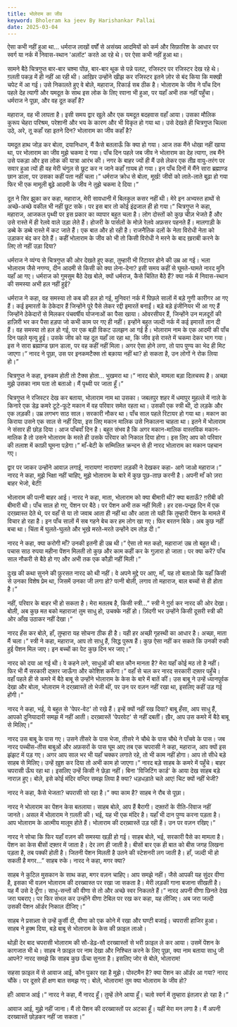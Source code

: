 ```yaml
---
title: भोलेराम का जीव
keyword: Bholeram ka jeev By Harishankar Pallai
date: 2025-03-04
---
```


ऐसा कभी नहीं हुआ था...
धर्मराज लाखों वर्षों से असंख्य आदमियों को कर्म और सिफ़ारिश के आधार पर स्वर्ग या नर्क में निवास-स्थान 'अलॉट' करते आ रहे थे। पर ऐसा कभी नहीं हुआ था।

सामने बैठे चित्रगुप्त बार-बार चश्मा पोंछ, बार-बार थूक से पन्ने पलट, रजिस्टर पर रजिस्टर देख रहे थे। ग़लती पकड़ में ही नहीं आ रही थी। आख़िर उन्होंने खीझ कर रजिस्टर इतने ज़ोर से बंद किया कि मक्खी चपेट में आ गई। उसे निकालते हुए वे बोले, महाराज, रिकार्ड सब ठीक है। भोलाराम के जीव ने पाँच दिन पहले देह त्यागी और यमदूत के साथ इस लोक के लिए रवाना भी हुआ, पर यहाँ अभी तक नहीं पहुँचा।
धर्मराज ने पूछा, और वह दूत कहाँ है?

महाराज, वह भी लापता है।
इसी समय द्वार खुले और एक यमदूत बदहवास वहाँ आया। उसका मौलिक कुरूप चेहरा परिश्रम, परेशानी और भय के कारण और भी विकृत हो गया था। उसे देखते ही चित्रगुप्त चिल्ला उठे, अरे, तू कहाँ रहा इतने दिन? भोलाराम का जीव कहाँ है?

यमदूत हाथ जोड़ कर बोला, दयानिधान, मैं कैसे बतलाऊँ कि क्या हो गया। आज तक मैंने धोखा नहीं खाया था, पर भोलाराम का जीव मुझे चकमा दे गया। पाँच दिन पहले जब जीव ने भोलाराम का देह त्यागा, तब मैंने उसे पकड़ा और इस लोक की यात्रा आरंभ की। नगर के बाहर ज्यों ही मैं उसे लेकर एक तीव्र वायु-तरंग पर सवार हुआ त्यों ही वह मेरी चंगुल से छूट कर न जाने कहाँ ग़ायब हो गया। इन पाँच दिनों में मैंने सारा ब्रह्माण्ड छान डाला, पर उसका कहीं पता नहीं चला।”
धर्मराज क्रोध से बोला, मूर्ख! जीवों को लाते-लाते बूढ़ा हो गया फिर भी एक मामूली बूढ़े आदमी के जीव ने तुझे चकमा दे दिया।”

दूत ने सिर झुका कर कहा, महाराज, मेरी सावधानी में बिलकुल कसर नहीं थी। मेरे इन अभ्यस्त हाथों से अच्छे-अच्छे वकील भी नहीं छूट सके। पर इस बार तो कोई इंद्रजाल ही हो गया।”
चित्रगुप्त ने कहा, महाराज, आजकल पृथ्वी पर इस प्रकार का व्यापार बहुत चला है। लोग दोस्तों को कुछ चीज़ भेजते हैं और उसे रास्ते में ही रेलवे वाले उड़ा लेते हैं। होजरी के पार्सलों के मोज़े रेलवे अफ़सर पहनते हैं। मालगाड़ी के डब्बे के डब्बे रास्ते में कट जाते हैं। एक बात और हो रही है। राजनैतिक दलों के नेता विरोधी नेता को उड़ाकर बंद कर देते हैं। कहीं भोलाराम के जीव को भी तो किसी विरोधी ने मरने के बाद ख़राबी करने के लिए तो नहीं उड़ा दिया?

धर्मराज ने व्यंग्य से चित्रगुप्त की ओर देखते हुए कहा, तुम्हारी भी रिटायर होने की उम्र आ गई। भला भोलाराम जैसे नगण्य, दीन आदमी से किसी को क्या लेना-देना?
इसी समय कहीं से घूमते-घामते नारद मुनि यहाँ आ गए। धर्मराज को गुमसुम बैठे देख बोले, क्यों धर्मराज, कैसे चिंतित बैठे हैं? क्या नर्क में निवास-स्थान की समस्या अभी हल नहीं हुई?

धर्मराज ने कहा, वह समस्या तो कब की हल हो गई, मुनिवर! नर्क में पिछले सालों में बड़े गुणी कारीगर आ गए हैं। कई इमारतों के ठेकेदार हैं जिन्होंने पूरे पैसे लेकर रद्दी इमारतें बनाईं। बड़े बड़े इंजीनियर भी आ गए हैं जिन्होंने ठेकेदारों से मिलकर पंचवर्षीय योजनाओं का पैसा खाया। ओवरसीयर हैं, जिन्होंने उन मज़दूरों की हाज़िरी भर कर पैसा हड़पा जो कभी काम पर गए ही नहीं। इन्होंने बहुत जल्दी नर्क में कई इमारतें तान दी हैं। वह समस्या तो हल हो गई, पर एक बड़ी विकट उलझन आ गई है। भोलाराम नाम के एक आदमी की पाँच दिन पहले मृत्यु हुई। उसके जीव को यह दूत यहाँ ला रहा था, कि जीव इसे रास्ते में चकमा देकर भाग गया। इस ने सारा ब्रह्माण्ड छान डाला, पर वह कहीं नहीं मिला। अगर ऐसा होने लगा, तो पाप पुण्य का भेद ही मिट जाएगा।”
नारद ने पूछा, उस पर इनकमटैक्स तो बक़ाया नहीं था? हो सकता है, उन लोगों ने रोक लिया हो।”

चित्रगुप्त ने कहा, इनकम होती तो टैक्स होता... भुखमरा था।”
नारद बोले, मामला बड़ा दिलचस्प है। अच्छा मुझे उसका नाम पता तो बताओ। मैं पृथ्वी पर जाता हूँ।”

चित्रगुप्त ने रजिस्टर देख कर बताया, भोलाराम नाम था उसका। जबलपुर शहर में धमापुर मुहल्ले में नाले के किनारे एक डेढ़ कमरे टूटे-फूटे मकान में वह परिवार समेत रहता था। उसकी एक स्त्री थी, दो लड़के और एक लड़की। उम्र लगभग साठ साल। सरकारी नौकर था। पाँच साल पहले रिटायर हो गया था। मकान का किराया उसने एक साल से नहीं दिया, इस लिए मकान मालिक उसे निकालना चाहता था। इतने में भोलाराम ने संसार ही छोड़ दिया। आज पाँचवाँ दिन है। बहुत संभव है कि अगर मकान-मालिक वास्तविक मकान-मालिक है तो उसने भोलाराम के मरते ही उसके परिवार को निकाल दिया होगा। इस लिए आप को परिवार की तलाश में काफ़ी घूमना पड़ेगा।”
माँ-बेटी के सम्मिलित क्रन्दन से ही नारद भोलाराम का मकान पहचान गए।

द्वार पर जाकर उन्होंने आवाज़ लगाई, नारायण! नारायण! लड़की ने देखकर कहा- आगे जाओ महाराज।”
नारद ने कहा, मुझे भिक्षा नहीं चाहिए, मुझे भोलाराम के बारे में कुछ पूछ-ताछ करनी है। अपनी माँ को ज़रा बाहर भेजो, बेटी!

भोलाराम की पत्नी बाहर आई। नारद ने कहा, माता, भोलाराम को क्या बीमारी थी?
क्या बताऊँ? ग़रीबी की बीमारी थी। पाँच साल हो गए, पेंशन पर बैठे। पर पेंशन अभी तक नहीं मिली। हर दस-पन्द्रह दिन में एक दरख़्वास्त देते थे, पर वहाँ से या तो जवाब आता ही नहीं था और आता तो यही कि तुम्हारी पेंशन के मामले में विचार हो रहा है। इन पाँच सालों में सब गहने बेच कर हम लोग खा गए। फिर बरतन बिके। अब कुछ नहीं बचा था। चिंता में घुलते-घुलते और भूखे मरते-मरते उन्होंने दम तोड़ दी।”

नारद ने कहा, क्या करोगी माँ? उनकी इतनी ही उम्र थी।”
ऐसा तो मत कहो, महाराज! उम्र तो बहुत थी। पचास साठ रुपया महीना पेंशन मिलती तो कुछ और काम कहीं कर के गुज़ारा हो जाता। पर क्या करें? पाँच साल नौकरी से बैठे हो गए और अभी तक एक कौड़ी नहीं मिली।”

दुःख की कथा सुनने की फ़ुरसत नारद को थी नहीं। वे अपने मुद्दे पर आए, माँ, यह तो बताओ कि यहाँ किसी से उनका विशेष प्रेम था, जिसमें उनका जी लगा हो?
पत्नी बोली, लगाव तो महाराज, बाल बच्चों से ही होता है।”

नहीं, परिवार के बाहर भी हो सकता है। मेरा मतलब है, किसी स्त्री...”
स्त्री ने ग़ुर्रा कर नारद की ओर देखा। बोली, अब कुछ मत बको महाराज! तुम साधु हो, उचक्के नहीं हो। ज़िंदगी भर उन्होंने किसी दूसरी स्त्री की ओर आँख उठाकर नहीं देखा।”

नारद हँस कर बोले, हाँ, तुम्हारा यह सोचना ठीक ही है। यही हर अच्छी गृहस्थी का आधार है। अच्छा, माता मैं चला।”
स्त्री ने कहा, महाराज, आप तो साधु हैं, सिद्ध पुरूष हैं। कुछ ऐसा नहीं कर सकते कि उनकी रुकी हुई पेंशन मिल जाए। इन बच्चों का पेट कुछ दिन भर जाए।”

नारद को दया आ गई थी। वे कहने लगे, साधुओं की बात कौन मानता है? मेरा यहाँ कोई मठ तो है नहीं। फिर भी मैं सरकारी दफ़्तर जाऊँगा और कोशिश करूँगा।”
वहाँ से चल कर नारद सरकारी दफ़्तर पहुँचे। वहाँ पहले ही से कमरे में बैठे बाबू से उन्होंने भोलाराम के केस के बारे में बातें कीं। उस बाबू ने उन्हें ध्यानपूर्वक देखा और बोला, भोलाराम ने दरख़्वास्तें तो भेजी थीं, पर उन पर वज़न नहीं रखा था, इसलिए कहीं उड़ गई होंगी।”

नारद ने कहा, भई, ये बहुत से 'पेपर-वेट' तो रखे हैं। इन्हें क्यों नहीं रख दिया?
बाबू हँसा, आप साधु हैं, आपको दुनियादारी समझ में नहीं आती। दरख़्वास्तें 'पेपरवेट' से नहीं दबतीं। ख़ैर, आप उस कमरे में बैठे बाबू से मिलिए।”

नारद उस बाबू के पास गए। उसने तीसरे के पास भेजा, तीसरे ने चौथे के पास चौथे ने पाँचवे के पास। जब नारद पच्चीस-तीस बाबुओं और अफ़सरों के पास घूम आए तब एक चपरासी ने कहा, महाराज, आप क्यों इस झंझट में पड़ गए। अगर आप साल भर भी यहाँ चक्कर लगाते रहे, तो भी काम नहीं होगा। आप तो सीधे बड़े साहब से मिलिए। उन्हें ख़ुश कर दिया तो अभी काम हो जाएगा।”
नारद बड़े साहब के कमरे में पहुँचे। बाहर चपरासी ऊँघ रहा था। इसलिए उन्हें किसी ने छेड़ा नहीं। बिना 'विजिटिंग कार्ड' के आया देख साहब बड़े नाराज़ हुए। बोले, इसे कोई मंदिर वन्दिर समझ लिया है क्या? धड़धड़ाते चले आए! चिट क्यों नहीं भेजी?

नारद ने कहा, कैसे भेजता? चपरासी सो रहा है।”
क्या काम है? साहब ने रौब से पूछा।

नारद ने भोलाराम का पेंशन केस बतलाया।
साहब बोले, आप हैं बैरागी। दफ़्तरों के रीति-रिवाज नहीं जानते। असल में भोलाराम ने ग़लती की। भई, यह भी एक मंदिर है। यहाँ भी दान पुण्य करना पड़ता है। आप भोलाराम के आत्मीय मालूम होते हैं। भोलाराम की दरख़्वास्तें उड़ रही हैं। उन पर वज़न रखिए।”

नारद ने सोचा कि फिर यहाँ वज़न की समस्या खड़ी हो गई। साहब बोले, भई, सरकारी पैसे का मामला है। पेंशन का केस बीसों दफ़्तर में जाता है। देर लग ही जाती है। बीसों बार एक ही बात को बीस जगह लिखना पड़ता है, तब पक्की होती है। जितनी पेंशन मिलती है उतने की स्टेशनरी लग जाती है। हाँ, जल्दी भी हो सकती है मगर...” साहब रुके।
नारद ने कहा, मगर क्या?

साहब ने कुटिल मुसकान के साथ कहा, मगर वज़न चाहिए। आप समझे नहीं। जैसे आपकी यह सुंदर वीणा है, इसका भी वज़न भोलाराम की दरख्वास्त पर रखा जा सकता है। मेरी लड़की गाना बजाना सीखती है। यह मैं उसे दे दूँगा। साधु-सन्तों की वीणा से तो और अच्छे स्वर निकलते हैं।”
नारद अपनी वीणा छिनते देख जरा घबराए। पर फिर संभल कर उन्होंने वीणा टेबिल पर रख कर कहा, यह लीजिए। अब जरा जल्दी उसकी पेंशन ऑर्डर निकाल दीजिए।”

साहब ने प्रसन्न्ता से उन्हें कुर्सी दी, वीणा को एक कोने में रखा और घण्टी बजाई। चपरासी हाजिर हुआ।
साहब ने हुक्म दिया, बड़े बाबू से भोलाराम के केस की फ़ाइल लाओ।

थोड़ी देर बाद चपरासी भोलाराम की सौ-डेढ़-सौ दरख्वास्तों से भरी फ़ाइल ले कर आया। उसमें पेंशन के कागजात भी थे। साहब ने फ़ाइल पर नाम देखा और निश्चित करने के लिए पूछा, क्या नाम बताया साधु जी आपने?
नारद समझे कि साहब कुछ ऊँचा सुनता है। इसलिए जोर से बोले, भोलाराम!

सहसा फ़ाइल में से आवाज आई, कौन पुकार रहा है मुझे। पोस्टमैन है? क्या पेंशन का ऑर्डर आ गया?
नारद चौंके। पर दूसरे ही क्षण बात समझ गए। बोले, भोलाराम! तुम क्या भोलाराम के जीव हो?

हाँ! आवाज आई।”
नारद ने कहा, मैं नारद हूँ। तुम्हें लेने आया हूँ। चलो स्वर्ग में तुम्हारा इंतज़ार हो रहा है।”

आवाज आई, मुझे नहीं जाना। मैं तो पेंशन की दरख्वास्तों पर अटका हूँ। यहीं मेरा मन लगा है। मैं अपनी दरख्वास्तें छोड़कर नहीं जा सकता।”
